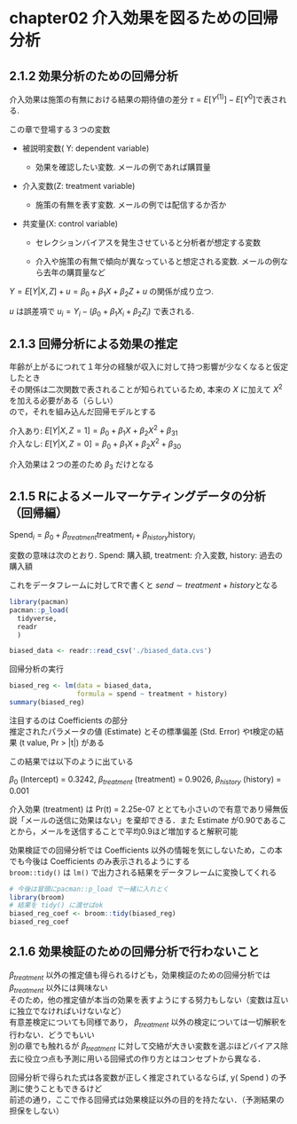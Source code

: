 # chapter02 介入効果を図るための回帰分析

## 2.1.2 効果分析のための回帰分析

介入効果は施策の有無における結果の期待値の差分 $\tau = E[Y^{(1)}] - E[Y^{0}]$で表される.

この章で登場する３つの変数

-   被説明変数( Y: dependent variable)

    -   効果を確認したい変数. メールの例であれば購買量

-   介入変数(Z: treatment variable)

    -   施策の有無を表す変数. メールの例では配信するか否か

-   共変量(X: control variable)

    -   セレクションバイアスを発生させていると分析者が想定する変数

    -   介入や施策の有無で傾向が異なっていると想定される変数. メールの例なら去年の購買量など

$Y = E[Y|X, Z] + u = \beta_0 + \beta_1X+\beta_2Z + u$ の関係が成り立つ.

$u$ は誤差項で $u_i = Y_i - (\beta_0 + \beta_1X_i + \beta_2Z_i)$ で表される.

## 2.1.3 回帰分析による効果の推定

年齢が上がるにつれて１年分の経験が収入に対して持つ影響が少なくなると仮定したとき\
その関係は二次関数で表されることが知られているため, 本来の $X$ に加えて $X^2$ を加える必要がある（らしい）\
ので，それを組み込んだ回帰モデルとする

介入あり: $E[Y|X,Z = 1] = \beta_0 + \beta_1X+\beta_2X^2+\beta_31$\
介入なし: $E[Y|X,Z = 0] = \beta_0 + \beta_1X+\beta_2X^2+\beta_30$

介入効果は２つの差のため $\beta_3$ だけとなる

## 2.1.5 Rによるメールマーケティングデータの分析（回帰編）

$\text{Spend}_i = \beta_0 + \beta_{treatment}\text{treatment}_i + \beta_{history}\text{history}_i$

変数の意味は次のとおり. Spend: 購入額, treatment: 介入変数, history: 過去の購入額

これをデータフレームに対してRで書くと $send \sim treatment + history$となる

```r
library(pacman)  
pacman::p_load(
  tidyverse,
  readr
  )

biased_data <- readr::read_csv('./biased_data.cvs')
```

回帰分析の実行

```r
biased_reg <- lm(data = biased_data,
                 formula = spend ~ treatment + history)
summary(biased_reg)
```

注目するのは Coefficients の部分\
推定されたパラメータの値 (Estimate) とその標準偏差 (Std. Error) やt検定の結果 (t value, Pr \> \|t\|) がある

この結果では以下のように出ている

$\beta_0$ (Intercept) = 0.3242, $\beta_{treatment}$ (treatment) = 0.9026, $\beta_{history}$ (history) = 0.001

介入効果 (treatment) は Pr(t) = 2.25e-07 ととても小さいので有意であり帰無仮説「メールの送信に効果はない」を棄却できる．また Estimate が0.90であることから，メールを送信することで平均0.9ほど増加すると解釈可能

効果検証での回帰分析では Coefficients 以外の情報を気にしないため，この本でも今後は Coefficients のみ表示されるようにする\
`broom::tidy()` は `lm()` で出力される結果をデータフレームに変換してくれる

```r
# 今後は冒頭にpacman::p_load で一緒に入れとく
library(broom)
# 結果を tidy() に渡せばok
biased_reg_coef <- broom::tidy(biased_reg)
biased_reg_coef
```

## 2.1.6 効果検証のための回帰分析で行わないこと

$\beta_{treatment}$ 以外の推定値も得られるけども，効果検証のための回帰分析では $\beta_{treatment}$ 以外には興味ない\
そのため，他の推定値が本当の効果を表すようにする努力もしない（変数は互いに独立でなければいけないなど）\
有意差検定についても同様であり， $\beta_{treatment}$ 以外の検定については一切解釈を行わない．どうでもいい\
別の章でも触れるが $\beta_{treatment}$ に対して交絡が大きい変数を選ぶほどバイアス除去に役立つ点も予測に用いる回帰式の作り方とはコンセプトから異なる．

回帰分析で得られた式は各変数が正しく推定されているならば, y( $\text{Spend}$ ) の予測に使うこともできるけど\
前述の通り，ここで作る回帰式は効果検証以外の目的を持たない．（予測結果の担保をしない）

